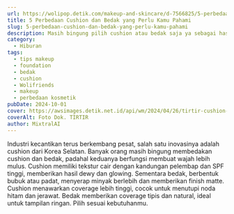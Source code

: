 ```yaml
---
url: https://wolipop.detik.com/makeup-and-skincare/d-7566825/5-perbedaan-cushion-dan-bedak-yang-perlu-kamu-pahami?mtype=mpc.ctr.A-boxccxmpcxmp-modelA
title: 5 Perbedaan Cushion dan Bedak yang Perlu Kamu Pahami
slug: 5-perbedaan-cushion-dan-bedak-yang-perlu-kamu-pahami
description: Masih bingung pilih cushion atau bedak saja ya sebagai hasil akhir? Yuk pahami perbedaan cushion dan bedak.
category:
  - Hiburan
tags:
  - tips makeup
  - foundation
  - bedak
  - cushion
  - Wolifriends
  - makeup
  - perbedaan kosmetik
pubDate: 2024-10-01
cover: https://awsimages.detik.net.id/api/wm/2024/04/26/tirtir-cushion-1_169.jpeg?wid=54&w=650&v=1&t=jpeg
coverAlt: Foto Dok. TIRTIR
author: MixtralAI
---
```

Industri kecantikan terus berkembang pesat, salah satu inovasinya adalah cushion dari Korea Selatan. Banyak orang masih bingung membedakan cushion dan bedak, padahal keduanya berfungsi membuat wajah lebih mulus. Cushion memiliki tekstur cair dengan kandungan pelembap dan SPF tinggi, memberikan hasil dewy dan glowing. Sementara bedak, berbentuk bubuk atau padat, menyerap minyak berlebih dan memberikan finish matte. Cushion menawarkan coverage lebih tinggi, cocok untuk menutupi noda hitam dan jerawat. Bedak memberikan coverage tipis dan natural, ideal untuk tampilan ringan. Pilih sesuai kebutuhanmu.
